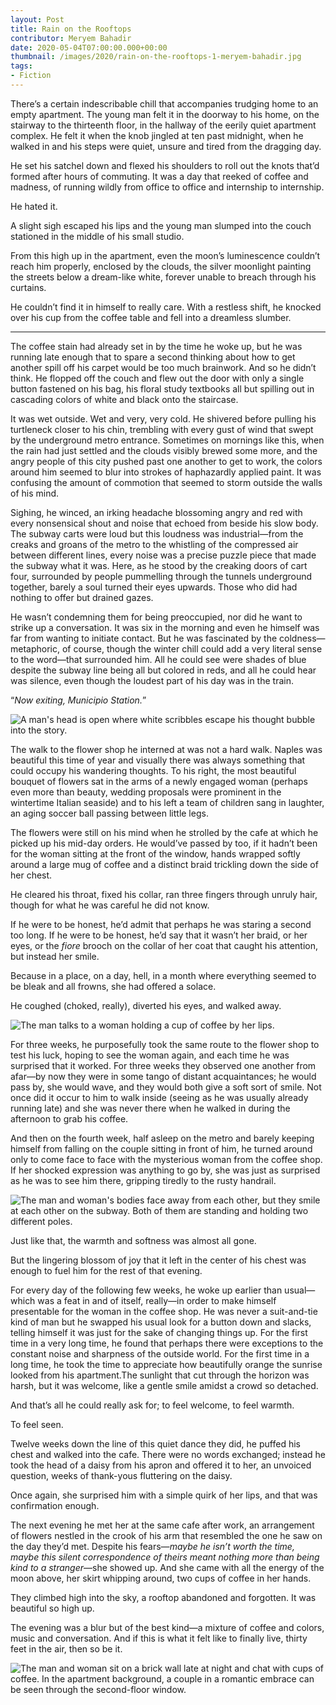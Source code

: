 ---
layout: Post
title: Rain on the Rooftops
contributor: Meryem Bahadir
date: 2020-05-04T07:00:00.000+00:00
thumbnail: /images/2020/rain-on-the-rooftops-1-meryem-bahadir.jpg
tags: 
- Fiction
---
There’s a certain indescribable chill that accompanies trudging home to an empty apartment. The young man felt it in the doorway to his home, on the stairway to the thirteenth floor, in the hallway of the eerily quiet apartment complex. He felt it when the knob jingled at ten past midnight, when he walked in and his steps were quiet, unsure and tired from the dragging day.

He set his satchel down and flexed his shoulders to roll out the knots that’d formed after hours of commuting. It was a day that reeked of coffee and madness, of running wildly from office to office and internship to internship.

He hated it.

A slight sigh escaped his lips and the young man slumped into the couch stationed in the middle of his small studio.

From this high up in the apartment, even the moon’s luminescence couldn’t reach him properly, enclosed by the clouds, the silver moonlight painting the streets below a dream-like white, forever unable to breach through his curtains.

He couldn’t find it in himself to really care. With a restless shift, he knocked over his cup from the coffee table and fell into a dreamless slumber.

<hr class="hr40 centering" />

The coffee stain had already set in by the time he woke up, but he was running late enough that to spare a second thinking about how to get another spill off his carpet would be too much brainwork. And so he didn’t think. He flopped off the couch and flew out the door with only a single button fastened on his bag, his floral study textbooks all but spilling out in cascading colors of white and black onto the staircase.

It was wet outside. Wet and very, very cold. He shivered before pulling his turtleneck closer to his chin, trembling with every gust of wind that swept by the underground metro entrance. Sometimes on mornings like this, when the rain had just settled and the clouds visibly brewed some more, and the angry people of this city pushed past one another to get to work, the colors around him seemed to blur into strokes of haphazardly applied paint. It was confusing the amount of commotion that seemed to storm outside the walls of his mind.

Sighing, he winced, an irking headache blossoming angry and red with every nonsensical shout and noise that echoed from beside his slow body. The subway carts were loud but this loudness was industrial—from the creaks and groans of the metro to the whistling of the compressed air between different lines, every noise was a precise puzzle piece that made the subway what it was. Here, as he stood by the creaking doors of cart four, surrounded by people pummelling through the tunnels underground together, barely a soul turned their eyes upwards. Those who did had nothing to offer but drained gazes.

He wasn’t condemning them for being preoccupied, nor did he want to strike up a conversation. It was six in the morning and even he himself was far from wanting to initiate contact. But he was fascinated by the coldness—metaphoric, of course, though the winter chill could add a very literal sense to the word—that surrounded him. All he could see were shades of blue despite the subway line being all but colored in reds, and all he could hear was silence, even though the loudest part of his day was in the train.

“<em>Now exiting, Municipio Station.</em>”

<img src="/images/2020/rain-on-the-rooftops-1-meryem-bahadir.jpg"
    alt="A man's head is open where white scribbles escape his thought bubble into the story."
    class="w650" />

The walk to the flower shop he interned at was not a hard walk. Naples was beautiful this time of year and visually there was always something that could occupy his wandering thoughts. To his right, the most beautiful bouquet of flowers sat in the arms of a newly engaged woman (perhaps even more than beauty, wedding proposals were prominent in the wintertime Italian seaside) and to his left a team of children sang in laughter, an aging soccer ball passing between little legs.

The flowers were still on his mind when he strolled by the cafe at which he picked up his mid-day orders. He would’ve passed by too, if it hadn’t been for the woman sitting at the front of the window, hands wrapped softly around a large mug of coffee and a distinct braid trickling down the side of her chest.

He cleared his throat, fixed his collar, ran three fingers through unruly hair, though for what he was careful he did not know.

If he were to be honest, he’d admit that perhaps he was staring a second too long. If he were to be honest, he’d say that it wasn’t her braid, or her eyes, or the <em>fiore</em> brooch on the collar of her coat that caught his attention, but instead her smile.

Because in a place, on a day, hell, in a month where everything seemed to be bleak and all frowns, she had offered a solace.

He coughed (choked, really), diverted his eyes, and walked away.

<div class="center">
    <img src="/images/2020/rain-on-the-rooftops-2-meryem-bahadir.jpg"
        alt="The man talks to a woman holding a cup of coffee by her lips."
        class="w650" />
</div>

For three weeks, he purposefully took the same route to the flower shop to test his luck, hoping to see the woman again, and each time he was surprised that it worked. For three weeks they observed one another from afar—by now they were in some tango of distant acquaintances; he would pass by, she would wave, and they would both give a soft sort of smile. Not once did it occur to him to walk inside (seeing as he was usually already running late) and she was never there when he walked in during the afternoon to grab his coffee.

And then on the fourth week, half asleep on the metro and barely keeping himself from falling on the couple sitting in front of him, he turned around only to come face to face with the mysterious woman from the coffee shop. If her shocked expression was anything to go by, she was just as surprised as he was to see him there, gripping tiredly to the rusty handrail.

<div class="center">
    <img src="/images/2020/rain-on-the-rooftops-3-meryem-bahadir.jpg"
        alt="The man and woman's bodies face away from each other, but they smile at each other on the subway. Both of them are standing and holding two different poles."
        class="w650" />
</div>

Just like that, the warmth and softness was almost all gone.

But the lingering blossom of joy that it left in the center of his chest was enough to fuel him for the rest of that evening.

For every day of the following few weeks, he woke up earlier than usual—which was a feat in and of itself, really—in order to make himself presentable for the woman in the coffee shop. He was never a suit-and-tie kind of man but he swapped his usual look for a button down and slacks, telling himself it was just for the sake of changing things up. For the first time in a very long time, he found that perhaps there were exceptions to the constant noise and sharpness of the outside world. For the first time in a long time, he took the time to appreciate how beautifully orange the sunrise looked from his apartment.The sunlight that cut through the horizon was harsh, but it was welcome, like a gentle smile amidst a crowd so detached.

And that’s all he could really ask for; to feel welcome, to feel warmth.

To feel seen.

Twelve weeks down the line of this quiet dance they did, he puffed his chest and walked into the cafe. There were no words exchanged; instead he took the head of a daisy from his apron and offered it to her, an unvoiced question, weeks of thank-yous fluttering on the daisy.

Once again, she surprised him with a simple quirk of her lips, and that was confirmation enough.

The next evening he met her at the same cafe after work, an arrangement of flowers nestled in the crook of his arm that resembled the one he saw on the day they’d met. Despite his fears—<em>maybe he isn’t worth the time, maybe this silent correspondence of theirs meant nothing more than being kind to a stranger</em>—she showed up. And she came with all the energy of the moon above, her skirt whipping around, two cups of coffee in her hands.

They climbed high into the sky, a rooftop abandoned and forgotten. It was beautiful so high up.

The evening was a blur but of the best kind—a mixture of coffee and colors, music and conversation. And if this is what it felt like to finally live, thirty feet in the air, then so be it.

<div class="center">
    <img src="/images/2020/rain-on-the-rooftops-4-meryem-bahadir.jpg"
        alt="The man and woman sit on a brick wall late at night and chat with cups of coffee. In the apartment background, a couple in a romantic embrace can be seen through the second-floor window."
        class="w650" />
</div>